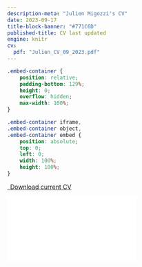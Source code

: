 ```yaml
---
description-meta: "Julien Migozzi's CV"
date: 2023-09-17
title-block-banner: "#771C6D"
published-title: CV last updated
engine: knitr 
cv:
  pdf: "Julien_CV_09_2023.pdf"
---
```


<!-- <iframe src="static/files/Julien_CV_October2022.pdf" height="2000" width="1000"></iframe> -->

```css
.embed-container {
    position: relative;
    padding-bottom: 129%;
    height: 0;
    overflow: hidden;
    max-width: 100%;
}

.embed-container iframe,
.embed-container object,
.embed-container embed {
    position: absolute;
    top: 0;
    left: 0;
    width: 100%;
    height: 100%;
}
```

```{=html}
<p class="text-center">
  <a class="btn btn-primary btn-lg cv-download" href="`r rmarkdown::metadata$cv$pdf`" target="_blank">
    <i class="fa-solid fa-file-arrow-down"></i>&ensp;Download current CV
  </a>
</p>

<div class="embed-container">
  <iframe src="`r rmarkdown::metadata$cv$pdf`" style="border: 0.5px"></iframe>
</div>
```

